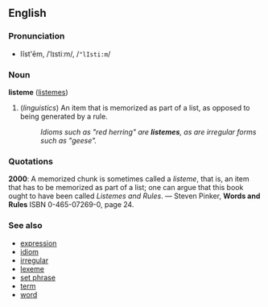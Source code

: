 ==English==
===Pronunciation===
*lĭst'ēm, /ˈlɪstiːm/, /<tt>"lIsti:m</tt>/

===Noun===
'''listeme''' ([[listemes]])

# (''linguistics'') An item that is memorized as part of a list, as opposed to being generated by a rule.
#: ''Idioms such as "red herring" are '''listemes''', as are irregular forms such as "geese".''

===Quotations===
'''2000''': A memorized chunk is sometimes called a ''listeme'', that is, an item that has to be memorized as part of a list; one can argue that this book ought to have been called ''Listemes and Rules''. &mdash; Steven Pinker, '''Words and Rules''' ISBN 0-465-07269-0, page 24.

===See also===
*[[expression]]
*[[idiom]]
*[[irregular]]
*[[lexeme]]
*[[set phrase]]
*[[term]]
*[[word]]